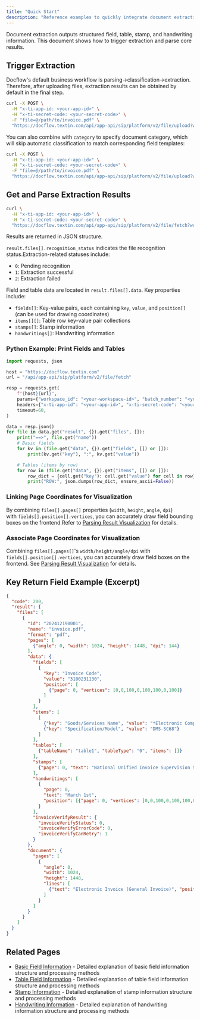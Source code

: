 ```yaml
---
title: "Quick Start"
description: "Reference examples to quickly integrate document extraction functionality with APIs"
---
```


Document extraction outputs structured field, table, stamp, and handwriting information. This document shows how to trigger extraction and parse core results.

## Trigger Extraction

Docflow's default business workflow is parsing-\>classification-\>extraction.\
Therefore, after uploading files, extraction results can be obtained by default in the final step.

<CodeGroup>

```bash curl icon=terminal wrap
curl -X POST \
  -H "x-ti-app-id: <your-app-id>" \
  -H "x-ti-secret-code: <your-secret-code>" \
  -F "file=@/path/to/invoice.pdf" \
  "https://docflow.textin.com/api/app-api/sip/platform/v2/file/upload?workspace_id=<your-workspace-id>&batch_number=<your-batch-number>"
```

</CodeGroup>

You can also combine with `category` to specify document category, which will skip automatic classification to match corresponding field templates:

<CodeGroup>

```bash curl icon=terminal wrap
curl -X POST \
  -H "x-ti-app-id: <your-app-id>" \
  -H "x-ti-secret-code: <your-secret-code>" \
  -F "file=@/path/to/invoice.pdf" \
  "https://docflow.textin.com/api/app-api/sip/platform/v2/file/upload?workspace_id=<your-workspace-id>&category=invoice"
```

</CodeGroup>

## Get and Parse Extraction Results

<CodeGroup>

```bash curl icon=terminal wrap
curl \
  -H "x-ti-app-id: <your-app-id>" \
  -H "x-ti-secret-code: <your-secret-code>" \
  "https://docflow.textin.com/api/app-api/sip/platform/v2/file/fetch?workspace_id=<your-workspace-id>&batch_number=<your-batch-number>"
```

</CodeGroup>

Results are returned in JSON structure.

`result.files[].recognition_status` indicates the file recognition status.Extraction-related statuses include:

- `0`: Pending recognition
- `1`: Extraction successful
- `2`: Extraction failed

Field and table data are located in `result.files[].data`. Key properties include:

- `fields[]`: Key-value pairs, each containing `key`, `value`, and `position[]` (can be used for drawing coordinates)
- `items[][]`: Table row key-value pair collections
- `stamps[]`: Stamp information
- `handwritings[]`: Handwriting information

### Python Example: Print Fields and Tables

```python Python icon=python lines
import requests, json

host = "https://docflow.textin.com"
url = "/api/app-api/sip/platform/v2/file/fetch"

resp = requests.get(
    f"{host}{url}",
    params={"workspace_id": "<your-workspace-id>", "batch_number": "<your-batch-number>"},
    headers={"x-ti-app-id": "<your-app-id>", "x-ti-secret-code": "<your-secret-code>"},
    timeout=60,
)

data = resp.json()
for file in data.get("result", {}).get("files", []):
    print("==>", file.get("name"))
    # Basic fields
    for kv in (file.get("data", {}).get("fields", []) or []):
        print(kv.get("key"), ":", kv.get("value"))

    # Tables (items by row)
    for row in (file.get("data", {}).get("items", []) or []):
        row_dict = {cell.get("key"): cell.get("value") for cell in row}
        print("ROW:", json.dumps(row_dict, ensure_ascii=False))
```

### Linking Page Coordinates for Visualization

By combining `files[].pages[]` properties (`width`, `height`, `angle`, `dpi`) with `fields[].position[].vertices`, you can accurately draw field bounding boxes on the frontend.Refer to [Parsing Result Visualization](../03-parse/visualization) for details.

### Associate Page Coordinates for Visualization

Combining `files[].pages[]`'s `width/height/angle/dpi` with `fields[].position[].vertices`, you can accurately draw field boxes on the frontend. See [Parsing Result Visualization](../03-parse/visualization) for details.

## Key Return Field Example (Excerpt)

```json expandable
{
  "code": 200,
  "result": {
    "files": [
      {
        "id": "202412190001",
        "name": "invoice.pdf",
        "format": "pdf",
        "pages": [
          {"angle": 0, "width": 1024, "height": 1448, "dpi": 144}
        ],
        "data": {
          "fields": [
            {
              "key": "Invoice Code",
              "value": "3100231130",
              "position": [
                {"page": 0, "vertices": [0,0,100,0,100,100,0,100]}
              ]
            }
          ],
          "items": [
            [
              {"key": "Goods/Services Name", "value": "*Electronic Computer*Microcomputer Host"},
              {"key": "Specification/Model", "value": "DMS-SC68"}
            ]
          ],
          "tables": [
            {"tableName": "table1", "tableType": "0", "items": []}
          ],
          "stamps": [
            {"page": 0, "text": "National Unified Invoice Supervision Seal", "type": "Other", "color": "Red"}
          ],
          "handwritings": [
            {
              "page": 0,
              "text": "March 1st",
              "position": [{"page": 0, "vertices": [0,0,100,0,100,100,0,100]}]
            }
          ],
          "invoiceVerifyResult": {
            "invoiceVerifyStatus": 0,
            "invoiceVerifyErrorCode": 0,
            "invoiceVerifyCanRetry": 1
          }
        },
        "document": {
          "pages": [
            {
              "angle": 0,
              "width": 1024,
              "height": 1448,
              "lines": [
                {"text": "Electronic Invoice (General Invoice)", "position": [389,45,767,45,767,87,389,87]}
              ]
            }
          ]
        }
      }
    ]
  }
}
```

## Related Pages

- [Basic Field Information](./fields) - Detailed explanation of basic field information structure and processing methods
- [Table Field Information](./tables) - Detailed explanation of table field information structure and processing methods
- [Stamp Information](./stamps) - Detailed explanation of stamp information structure and processing methods
- [Handwriting Information](./handwritings) - Detailed explanation of handwriting information structure and processing methods